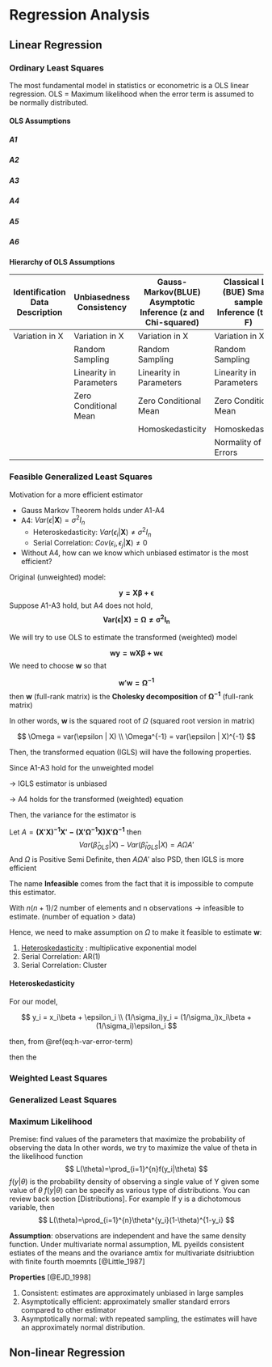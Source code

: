 # Regression Analysis
## Linear Regression

### Ordinary Least Squares
The most fundamental model in statistics or econometric is a OLS linear regression. 
OLS = Maximum likelihood when the error term is assumed to be normally distributed. 


#### OLS Assumptions
##### A1

##### A2

##### A3

##### A4

##### A5

##### A6




**Hierarchy of OLS Assumptions**

|Identification Data Description | Unbiasedness Consistency | Gauss-Markov(BLUE) Asymptotic Inference (z and Chi-squared) | Classical LM (BUE) Small-sample Inference (t and F)|
|--- | --- | --- | ---|
|Variation in X | Variation in X | Variation in X | Variation in X|
|     | Random Sampling | Random Sampling  | Random Sampling |
|     | Linearity in Parameters | Linearity in Parameters | Linearity in Parameters|
|     | Zero Conditional Mean | Zero Conditional Mean | Zero Conditional Mean|
|     |                | Homoskedasticity | Homoskedasticity|
|     |           |        | Normality of Errors|


### Feasible Generalized Least Squares

Motivation for a more efficient estimator  

 * Gauss Markov Theorem holds under A1-A4
 * A4: $Var(\epsilon| \mathbf{X} )=\sigma^2I_n$
    + Heteroskedasticity: $Var(\epsilon_i|\mathbf{X}) \neq \sigma^2I_n$
    + Serial Correlation: $Cov(\epsilon_i,\epsilon_j|\mathbf{X}) \neq 0$
 * Without A4, how can we know which unbiased estimator is the most efficient?
 
Original (unweighted) model:

$$
\mathbf{y=X\beta+ \epsilon}
$$
Suppose A1-A3 hold, but A4 does not hold, 
$$
\mathbf{Var(\epsilon|X)=\Omega \neq \sigma^2 I_n}
$$

We will try to use OLS to estimate the transformed (weighted) model

$$
\mathbf{wy=wX\beta + w\epsilon}
$$
We need to choose $\mathbf{w}$ so that

$$
\mathbf{w'w = \Omega^{-1}}
$$
then $\mathbf{w}$ (full-rank matrix) is the **Cholesky decomposition** of $\mathbf{\Omega^{-1}}$ (full-rank matrix)

In other words, $\mathbf{w}$ is the squared root of $\Omega$ (squared root version in matrix)

$$
\Omega = var(\epsilon | X) \\
\Omega^{-1} = var(\epsilon | X)^{-1}
$$

Then, the transformed equation (IGLS) will have the following properties.

\begin{equation}
\begin{split}
\mathbf{\hat{\beta}_{IGLS}} &= \mathbf{(X'w'wX)^{-1}X'w'wy} \\
& = \mathbf{(X'\Omega^{-1}X)^{-1}X'\Omega^{-1}y} \\
& = \mathbf{\beta + X'\Omega^{-1}X'\Omega^{-1}\epsilon}
\end{split}
\end{equation}

Since A1-A3 hold for the unweighted model
\begin{equation}
\begin{split}
\mathbf{E(\hat{\beta}_{IGLS}|X)} & = E(\mathbf{\beta + (X'\Omega^{-1}X'\Omega^{-1}\epsilon)}|X)\\
& = \mathbf{\beta + E(X'\Omega^{-1}X'\Omega^{-1}\epsilon)|X)} \\
& = \mathbf{\beta + X'\Omega^{-1}X'\Omega^{-1}E(\epsilon|X)}  && \text{since A3: $E(\epsilon|X)=0$} \\
& = \mathbf{\beta}
\end{split}
\end{equation}

$\rightarrow$ IGLS estimator is unbiased

\begin{equation}
\begin{split}
\mathbf{Var(w\epsilon|X)} &= \mathbf{wVar(\epsilon|X)w'} \\
& = \mathbf{w\Omega w'} \\
& = \mathbf{w(w'w)^{-1}w'} && \text{since w is a full-rank matrix}\\
& = \mathbf{ww^{-1}(w')^{-1}w'} \\
& = \mathbf{I_n}
\end{split}
\end{equation}

$\rightarrow$ A4 holds for the transformed (weighted) equation

Then, the variance for the estimator is

\begin{equation}
\begin{split}
Var(\hat{\beta}_{IGLS}|\mathbf{X}) & = \mathbf{Var(\beta + (X'\Omega ^{-1}X)^{-1}X'\Omega^{-1}\epsilon|X)} \\
&= \mathbf{Var((X'\Omega ^{-1}X)^{-1}X'\Omega^{-1}\epsilon|X)} \\
&= \mathbf{(X'\Omega ^{-1}X)^{-1}X'\Omega^{-1} Var(\epsilon|X)   \Omega^{-1}X(X'\Omega ^{-1}X)^{-1}} && \text{because A4 holds}\\
&= \mathbf{(X'\Omega ^{-1}X)^{-1}X'\Omega^{-1} \Omega \Omega^{-1} \Omega^{-1}X(X'\Omega ^{-1}X)^{-1}} \\
&= \mathbf{(X'\Omega ^{-1}X)^{-1}}
\end{split}
\end{equation}

Let $A = \mathbf{(X'X)^{-1}X'-(X'\Omega ^{-1} X)X' \Omega^{-1}}$ then
$$
Var(\hat{\beta}_{OLS}|X)- Var(\hat{\beta}_{IGLS}|X) = A\Omega A'
$$
And $\Omega$ is Positive Semi Definite, then $A\Omega A'$ also PSD, then IGLS is more efficient 

The name **Infeasible** comes from the fact that it is impossible to compute this estimator. 

\begin{equation}
\mathbf{w} = 
\left(
\begin{array}{c}
w_{11} & 0 & 0 & ... & 0 \\
w_{21} & w_{22} & 0 & ... & 0 \\
w_{31} & w_{32} & w_{33} & ... & ... \\
w_{n1} & w_{n2} & w_{n3} & ... & w_{nn} \\
\end{array}
\right)
\end{equation}

With $n(n+1)/2$ number of elements and n observations $\rightarrow$ infeasible to estimate. (number of equation > data)

Hence, we need to make assumption on $\Omega$ to make it feasible to estimate $\mathbf{w}$:  

 1. [Heteroskedasticity]  : multiplicative exponential model
 2. Serial Correlation: AR(1)
 3. Serial Correlation: Cluster
 
 
#### Heteroskedasticity


\begin{equation}
\begin{split}
Var(\epsilon_i |x_i) & = E(\epsilon^2|x_i) \neq \sigma^2 \\
& = h(x_i) = \sigma_i^2 \text{(variance of the error term is a function of x)}
\end{split}
(\#eq:h-var-error-term)
\end{equation}


For our model,

$$
y_i = x_i\beta + \epsilon_i \\
(1/\sigma_i)y_i = (1/\sigma_i)x_i\beta + (1/\sigma_i)\epsilon_i
$$

then, from \@ref(eq:h-var-error-term)

\begin{equation}
\begin{split}
Var((1/\sigma_i)\epsilon_i|X) &= (1/\sigma_i^2) Var(\epsilon_i|X) \\
&= (1/\sigma_i^2)\sigma_i^2 \\
&= 1
\end{split}
\end{equation}

then the


### Weighted Least Squares

### Generalized Least Squares



### Maximum Likelihood
Premise: find values of the parameters that maximize the probability of observing the data
In other words, we try to maximize the value of theta in the likelihood function 
$$
L(\theta)=\prod_{i=1}^{n}f(y_i|\theta)
$$
$f(y|\theta)$ is the probability density of observing a single value of Y given some value of $\theta$
$f(y|\theta)$ can be specify as various type of distributions. You can review back section [Distributions]. For example 
If y is a dichotomous variable, then 
$$
L(\theta)=\prod_{i=1}^{n}\theta^{y_i}(1-\theta)^{1-y_i}
$$



**Assumption**: 
observations are independent and have the same density function. 
Under multivariate normal assumption, ML pyeilds consistent estiates of the means and the ovariance amtix for multivariate dsitriubtion with finite fourth moemnts [@Little_1987]


**Properties** 
[@EJD_1998]

 (1) Consistent: estimates are approximately unbiased in large samples
 (2) Asymptotically efficient: approximately smaller standard errors compared to other estimator
 (3) Asymptotically normal: with repeated sampling, the estimates will have an approximately normal distribution. 





## Non-linear Regression